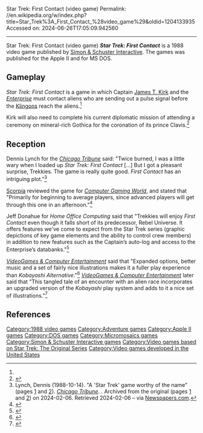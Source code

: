 Star Trek: First Contact (video game)
Permalink: //en.wikipedia.org/w/index.php?title=Star_Trek%3A_First_Contact_%28video_game%29&oldid=1204133935
Accessed on: 2024-06-26T17:05:09.942560



------
Star Trek: First Contact (video game)
{{Distinguish|Star Trek: First Contact}}
{{Short description|1988 video game}}
{{Infobox video game
| collapsible = 
| state = 
| italic title = 
| title = Star Trek: First Contact 
| image = Star Trek First Contact cover.jpg
| alt = 
| caption = 
| developer = Micromosaics
| publisher = [[Simon & Schuster Interactive]]
| series = 
| engine = 
| platforms = [[Apple II]], [[DOS]]
| released = 1988
| genre = Adventure
| modes = 
}}
'''''Star Trek: First Contact''''' is a 1988 video game published by [[Simon & Schuster Interactive]]. The games was published for the Apple II and for MS DOS.

==Gameplay==
''Star Trek: First Contact'' is a game in which Captain [[James T. Kirk]] and the ''[[USS Enterprise (NCC-1701)|Enterprise]]'' must contact aliens who are sending out a pulse signal before the [[Klingon]]s reach the aliens.<ref name="CGW52"/>

Kirk will also need to complete his current diplomatic mission of attending a ceremony on mineral-rich Gothica for the coronation of its prince Clavis.<ref>{{cite news |date=1989-01-03 |title=Star Trek: First Contact |url=https://archive.org/details/GPGMSDOSCGVol1No2/page/n104/ |magazine=[[Game Players]] |via=[[Internet Archive]] |volume=1 |number=2 |page=103 |accessdate=2024-02-06 }}</ref>

==Reception==
Dennis Lynch for the ''[[Chicago Tribune]]'' said: "Twice burned, I was a little wary when I loaded up ''Star Trek: First Contact'' [...] But I got a pleasant surprise, Trekkies. The game is really quite good. ''First Contact'' has an intriguing plot."<ref>Lynch, Dennis (1988-10-14). "A 'Star Trek' game worthy of the name" (pages [https://web.archive.org/web/20240206083712/https://www.newspapers.com/article/chicago-tribune/140368095/ 1] and [https://web.archive.org/web/20240206083909/https://www.newspapers.com/article/chicago-tribune/140368109/ 2]). ''[[Chicago Tribune]]''. {{ProQuest|282611492}}. Archived from the original (pages [https://www.newspapers.com/article/chicago-tribune/140368095/ 1] and [https://www.newspapers.com/article/chicago-tribune/140368109/ 2]) on 2024-02-06. Retrieved 2024-02-06 – via [[Newspapers.com]].</ref>

[[Scorpia (journalist)|Scorpia]] reviewed the game for ''[[Computer Gaming World]]'', and stated that "Primarily for beginning to average players, since advanced players will get through this one in an afternoon."<ref name="CGW52">{{cite magazine |author=Scorpia |authorlink=Scorpia (journalist) |title=The Enterprise Establishes "First Contact": The Latest "Star Trek" Adventure |magazine=Computer Gaming World |date=October 1988 |volume=1 |issue=52 |pages=16–17}}</ref>

Jeff Donahue for ''Home Office Computing'' said that "Trekkies will enjoy ''First Contact'' even though it falls short of its predecessor, Rebel Universe. It offers features we've come to expect from the Star Trek series (graphic depictions of key game elements and the ability to control crew members) in addition to new features such as the Captain’s auto-log and access to the Enterprise’s databanks."<ref>{{cite news |last=Donahue |first=Jeff |date=January 1989 |title=Star Trek: First Contact |url=https://archive.org/details/home-office-computing-january-1989/page/94/ |magazine=Home Office Computing |publisher=[[Scholastic Incorporated]] |via=[[Internet Archive]] |volume=7 |number=1 |page=94 |accessdate=2024-02-06 }}</ref> 

''[[VideoGames & Computer Entertainment]]'' said that "Expanded options, better music and a set of fairly nice illustrations makes it a fuller play experience than ''Kobayashi Alternative''."<ref>{{cite news |date=September 1990 |title=Aboard the Enterprise |url=https://archive.org/details/video-games-computer-entertainment-september-1990/page/133/ |magazine=[[VideoGames & Computer Entertainment]] |via=[[Internet Archive]] |page=133 |accessdate=2024-02-06 }}</ref> ''[[VideoGames & Computer Entertainment]]'' later said that "This tangled tale of an encounter with an alien race incorporates an upgraded version of the ''Kobayashi'' play system and adds to it a nice set of illustrations."<ref>{{cite news |date=April 1991 |title=Games Beyond Tomorrow |url=https://archive.org/details/VGCE27Apr1991/page/n83/ |magazine=[[VideoGames & Computer Entertainment]] |via=[[Internet Archive]] |page=84 |accessdate=2024-02-06 }}</ref>

==References==
{{reflist}}

{{Star Trek: The Original Series}}
{{Star Trek video games}}

[[Category:1988 video games]]
[[Category:Adventure games]]
[[Category:Apple II games]]
[[Category:DOS games]]
[[Category:Micromosaics games]]
[[Category:Simon & Schuster Interactive games]]
[[Category:Video games based on Star Trek: The Original Series]]
[[Category:Video games developed in the United States]]